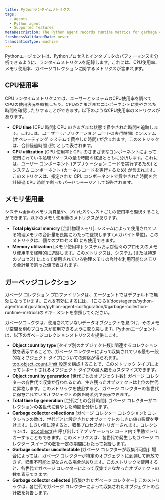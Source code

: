 ```yaml
---
title: Pythonランタイムメトリクス
tags:
  - Agents
  - Python agent
  - Supported features
metaDescription: The Python agent records runtime metrics for garbage collection and CPU/ memory usage
freshnessValidatedDate: never
translationType: machine
---
```


Pythonエージェントは、Pythonプロセスとインタプリタのパフォーマンスを分析できるように、ランタイムメトリクスを記録します。これには、CPU使用率、メモリ使用率、ガベージコレクションに関するメトリクスが含まれます。

## CPU使用率

CPUランタイムメトリクスでは、ユーザーとシステムのCPU使用率を調べてCPUの使用状況を監視したり、CPUのさまざまなコンポーネントに費やされた時間を確認したりすることができます。以下のようなCPU使用率のメトリクスがあります。

* **CPU time** \[CPU 時間]: CPU のさまざまな状態で費やされた時間を追跡します。これには、ユーザー (アプリケーション コードの実行時間) とシステム (オペレーティング システムで費やした時間) が含まれます。このメトリックは、合計経過時間 (秒) として表されます。
* **CPU utilization** \[CPU 使用率]: CPU のさまざまなコンポーネントによって使用されている処理リソースの量を時間の経過とともに分析します。これには、ユーザー コンポーネント (アプリケーション コードを実行するため) とシステム コンポーネント (カーネル コードを実行するため) が含まれます。このメトリクスは、指定された CPU コンポーネントで費やされた時間を合計経過 CPU 時間で割ったパーセンテージとして報告されます。

## メモリ使用量

システム全体のメモリ消費量や、プロセスやホストごとの使用率を監視することができます。以下のメモリ使用量のメトリクスがあります。

* **Total physical memory** \[合計物理メモリ]: システムによって使用されている物理メモリの合計量を長期にわたって監視します (メガバイト単位)。このメトリックは、個々のプロセス ID にも使用できます。
* **Memory utilization** \[メモリ使用率]: システムおよび個々のプロセスのメモリ使用率を経時的に追跡します。このメトリクスは、システム (または特定のプロセス) によって使用されている物理メモリの合計を利用可能なメモリの合計量で割った値で表されます。

## ガーベッジコレクション

<Callout variant="important">
  ガベージ コレクション プロファイリングは、エージェントではデフォルトで無効になっています。これを有効にするには、 [こちら](/docs/agents/python-agent/configuration/python-agent-configuration/#garbage-collection-runtime-metrics)のドキュメントを参照してください。
</Callout>

ガベージコレクタは、使用されていないデータオブジェクトを見つけ、そのメモリ空間を別のプロセスが使用できるように取り戻します。Pythonエージェントは、以下のガベージコレクションメトリクスを提供します。

* **Object count by type** \[タイプ別のオブジェクト数]: 関連するコレクション数を表示することで、ガベージ コレクターによって収集されている最も一般的なオブジェクト タイプについての洞察が得られます。[top_object_count_limit 設定](/docs/agents/python-agent/configuration/python-agent-configuration/#garbage-collection-runtime-metrics)を構成することで、このメトリック タイプによってレポートされるオブジェクト タイプの最大数をカスタマイズできます。
* **Object count by generation** \[世代ごとのオブジェクト数]: ガベージ コレクターの各世代で収集が行われるため、生き残ったオブジェクトは上位の世代に昇格します。このメトリックを使用すると、ガベージ コレクターの各世代に保存されているオブジェクトの数を時系列で表示できます。
* **Total time by generation** \[世代ごとの合計時間]: ガベージ コレクターがコレクションの各世代に費やした時間を分析します。
* **Garbage collector collections** \[ガベージ コレクター コレクション]: コレクションの数は、世代ごとに設定されたオブジェクトのしきい値の影響を受けます。しきい値に達すると、収集プロセスがトリガーされます。コレクションは、 [gc.collect()](https://docs.python.org/3/library/gc.html#gc.collect)を呼び出してアプリケーション コード内で手動でトリガーすることもできます。このメトリクスは、各世代で発生したガベージ コレクター スイープの数を一定の期間にわたって報告します。
* **Garbage collector uncollectable** \[ガベージ コレクターが収集不可能]: 場合によっては、ガベージ コレクターが特定のオブジェクトに到達して解放できず、収集不可能と見なされる場合があります。このメトリックを使用すると、各世代でガベージ コレクターによって収集できなかったオブジェクトの数を表示できます。
* **Garbage collector collected** \[収集されたガベージ コレクター]: このメトリックは、各世代でガベージ コレクターによって収集されたオブジェクトの合計数を報告します。